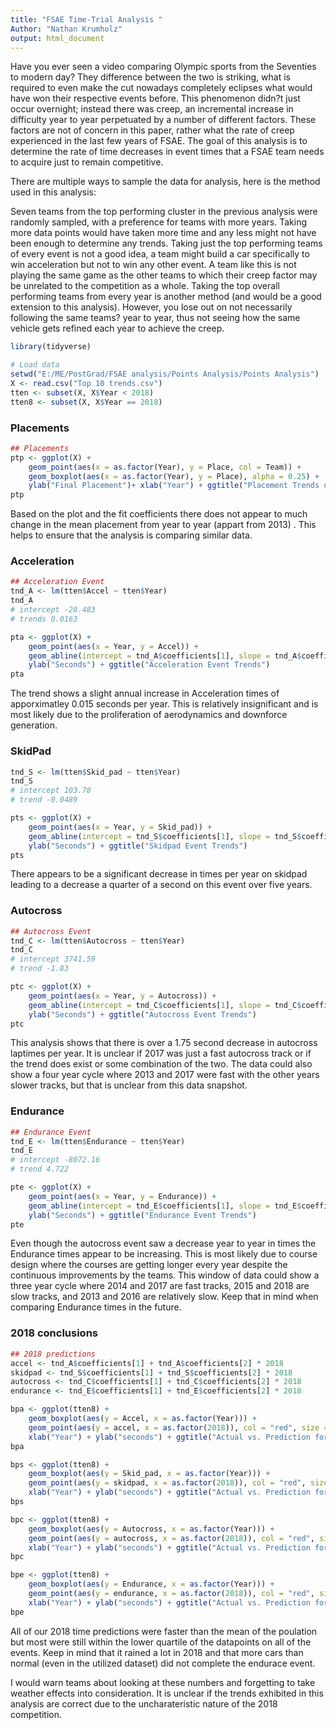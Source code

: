 ---
title: "FSAE Time-Trial Analysis "
Author: "Nathan Krumholz" 
output: html_document
---

Have you ever seen a video comparing Olympic sports from the Seventies to modern day? 
They difference between the two is striking, what is required to even make the cut nowadays completely eclipses what would have won their respective events before. 
This phenomenon didn?t just occur overnight; instead there was creep, an incremental increase in difficulty year to year perpetuated by a number of different factors. 
These factors are not of concern in this paper, rather what the rate of creep experienced in the last few years of FSAE. 
The goal of this analysis is to determine the rate of time decreases in event times that a FSAE team needs to acquire just to remain competitive. 

There are multiple ways to sample the data for analysis, here is the method used in this analysis: 

Seven teams from the top performing cluster in the previous analysis were randomly sampled, with a preference for teams with more years.
Taking more data points would have taken more time and any less might not have been enough to determine any trends. 
Taking just the top performing teams of every event is not a good idea, a team might build a car specifically to win acceleration but not to win any other event.
A team like this is not playing the same game as the other teams to which their creep factor may be unrelated to the competition as a whole. 
Taking the top overall performing teams from every year is another method (and would be a good extension to this analysis). 
However, you lose out on not necessarily following the same teams? year to year, thus not seeing how the same vehicle gets refined each year to achieve the creep.  

```{r}
library(tidyverse)

# Load data
setwd("E:/ME/PostGrad/FSAE analysis/Points Analysis/Points Analysis")
X <- read.csv("Top 10 trends.csv")
tten <- subset(X, X$Year < 2018)
tten8 <- subset(X, X$Year == 2018)
```

### Placements
```{r, echo = FALSE}
## Placements
ptp <- ggplot(X) +
    geom_point(aes(x = as.factor(Year), y = Place, col = Team)) +
    geom_boxplot(aes(x = as.factor(Year), y = Place), alpha = 0.25) +
    ylab("Final Placement")+ xlab("Year") + ggtitle("Placement Trends of Sampled Teams")
ptp
```
Based on the plot and the fit coefficients there does not appear to much change in the mean 
placement from year to year (appart from 2013) . This helps to ensure that the analysis is comparing 
similar data. 

### Acceleration
```{r, echo=FALSE}
## Acceleration Event 
tnd_A <- lm(tten$Accel ~ tten$Year)
tnd_A
# intercept -28.483
# trends 0.0163
```

```{r}
pta <- ggplot(X) +
    geom_point(aes(x = Year, y = Accel)) +
    geom_abline(intercept = tnd_A$coefficients[1], slope = tnd_A$coefficients[2]) +
    ylab("Seconds") + ggtitle("Acceleration Event Trends")
pta
```


The trend shows a slight annual increase in Acceleration times of apporximatley 0.015 seconds per year. 
This is relatively insignificant and is most likely due to the proliferation of aerodynamics and downforce generation. 

### SkidPad
```{r, echo=FALSE}
tnd_S <- lm(tten$Skid_pad ~ tten$Year)
tnd_S
# intercept 103.78
# trend -0.0489
```

```{r}
pts <- ggplot(X) +
    geom_point(aes(x = Year, y = Skid_pad)) +
    geom_abline(intercept = tnd_S$coefficients[1], slope = tnd_S$coefficients[2]) +
    ylab("Seconds") + ggtitle("Skidpad Event Trends")
pts
```
There appears to be a significant decrease in times per year on skidpad leading to a decrease 
a quarter of a second on this event over five years.
 
### Autocross
```{r, echo=FALSE}
## Autocross Event
tnd_C <- lm(tten$Autocross ~ tten$Year)
tnd_C
# intercept 3741.59
# trend -1.83
```

```{r}
ptc <- ggplot(X) +
    geom_point(aes(x = Year, y = Autocross)) +
    geom_abline(intercept = tnd_C$coefficients[1], slope = tnd_C$coefficients[2]) +
    ylab("Seconds") + ggtitle("Autocross Event Trends")
ptc
```

This analysis shows that there is over a 1.75 second decrease in autocross laptimes per year. 
It is unclear if 2017 was just a fast autocross track or if the trend does exist or some combination 
of the two. The data could also show a four year cycle where 2013 and 2017 were fast with the other years 
slower tracks, but that is unclear from this data snapshot. 

### Endurance
```{r, echo=FALSE}
## Endurance Event 
tnd_E <- lm(tten$Endurance ~ tten$Year)
tnd_E
# intercept -8072.16
# trend 4.722
```

```{r}
pte <- ggplot(X) +
    geom_point(aes(x = Year, y = Endurance)) +
    geom_abline(intercept = tnd_E$coefficients[1], slope = tnd_E$coefficients[2]) +
    ylab("Seconds") + ggtitle("Endurance Event Trends")
pte
```
Even though the autocross event saw a decrease year to year in times the Endurance times appear to be increasing. 
This is most likely due to course design where the courses are getting longer every year despite the continuous improvements
by the teams. This window of data could show a three year cycle where 2014 and 
2017 are fast tracks, 2015 and 2018 are slow tracks, and 2013 and 2016 are relatively slow. Keep that in mind 
when comparing Endurance times in the future. 

### 2018 conclusions
```{r, echo=FALSE}
## 2018 predictions
accel <- tnd_A$coefficients[1] + tnd_A$coefficients[2] * 2018
skidpad <- tnd_S$coefficients[1] + tnd_S$coefficients[2] * 2018
autocross <- tnd_C$coefficients[1] + tnd_C$coefficients[2] * 2018
endurance <- tnd_E$coefficients[1] + tnd_E$coefficients[2] * 2018
```

```{r}
bpa <- ggplot(tten8) +
    geom_boxplot(aes(y = Accel, x = as.factor(Year))) +
    geom_point(aes(y = accel, x = as.factor(2018)), col = "red", size = 3) +
    xlab("Year") + ylab("seconds") + ggtitle("Actual vs. Prediction for Acceleration Event")
bpa
```
```{r}
bps <- ggplot(tten8) +
    geom_boxplot(aes(y = Skid_pad, x = as.factor(Year))) +
    geom_point(aes(y = skidpad, x = as.factor(2018)), col = "red", size = 3) +
    xlab("Year") + ylab("seconds") + ggtitle("Actual vs. Prediction for Skid Pad Event")
bps
```
```{r}
bpc <- ggplot(tten8) +
    geom_boxplot(aes(y = Autocross, x = as.factor(Year))) +
    geom_point(aes(y = autocross, x = as.factor(2018)), col = "red", size = 3) +
    xlab("Year") + ylab("seconds") + ggtitle("Actual vs. Prediction for Autocross Event")
bpc

```
```{r}
bpe <- ggplot(tten8) +
    geom_boxplot(aes(y = Endurance, x = as.factor(Year))) +
    geom_point(aes(y = endurance, x = as.factor(2018)), col = "red", size = 3) +
    xlab("Year") + ylab("seconds") + ggtitle("Actual vs. Prediction for Endurance Event")
bpe
```

All of our 2018 time predictions were faster than the mean of the poulation but most were still within
the lower quartile of the datapoints on all of the events. Keep in mind that it rained a lot in 2018 
and that more cars than normal (even in the utilized dataset) did not complete the endurace event. 

I would warn teams about looking at these numbers and forgetting to take weather effects into consideration. 
It is unclear if the trends exhibited in this analysis are correct due to the uncharateristic nature 
of the 2018 competition. 
